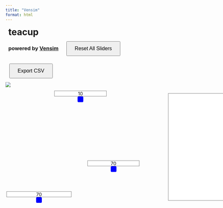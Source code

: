 ```yaml
---
title: "Vensim"
format: html
---
```



```{=html}
<!DOCTYPE html><head><meta charset = "utf-8">
<title>teacup</title>

<style type = "text/css">
* {
  box-sizing: border-box;
}
div.sketch {
  position: relative;
}
.io-slider-box {
background-color: white; border: 1px solid gray; font-size:15px;
text-align: center; vertical-align: middle; line-height: 17px;
}
.io-slider-slide {
  padding: 0; margin: 0; -webkit-appearance: none; background: transparent;
}
.io-slider-slide::-ms-track {
  background: transparent; border-color: transparent; color: transparent;
}
.io-slider-slide::-webkit-slider-thumb {
  -webkit-appearance: none; width: 18px; height: 18px;
  border-radius: 20%; background: blue; cursor: pointer;
}
.io-slider-slide::-moz-range-thumb {
  height: 18px; width: 18px;
    border-radius: 20%; background: blue; cursor: pointer;
}
.io-slider-slide::-ms-thumb {
  height: 18px; width: 18px;
  border-radius: 20%; background: blue; cursor: pointer;
}
div.io-chart {
  background: white;
  border: 1px solid gray;
}
div.io-chart > .svg {
  width: 100%;
  height: 100%;
}
div.topBar * {
  display: inline-block;
}
h1, h3 {
  margin: 0 9px;
}
button.resetAll {
  padding: 12px 24px;
  text-align: center;
  font-size: 16px;
  margin: 12px;
}
button.exportCSV {
  padding: 12px 24px;
  text-align: center;
  font-size: 16px;
  margin: 12px;
}
</style>


<script type="text/javascript">
window.onload = function() {
    window.addEventListener("beforeunload", function (e) {
        
        var confirmationMessage = 'If you close or reload this page, your changes will be lost.';

        //e.returnValue = confirmationMessage; //Gecko + IE
        //window.event.returnValue = confirmationMessage; //Gecko + IE
        //return confirmationMessage; //Gecko + Webkit, Safari, Chrome etc.
        e.preventDefault();
        e.returnValue = confirmationMessage;
    });
};
</script>

<script type="text/javascript" src="web/mdl.js"></script>
<script type="text/javascript" src="web/vensim_wasm.js"></script>
<script type="text/javascript" src="web/wasm-arrays.min.js"></script>
<script type="text/javascript" src="web/d3.min.js"></script>
</head><body>
<h1>teacup</h1>

<div class="topBar">
<h3>powered by <a target="blank" href="https://vensim.com/">Vensim</a></h3>
<button class="resetAll">Reset All Sliders</button>
<button class="exportCSV">Export CSV</button>
</div>

<div class="sketch">
<img src="web/sketch.png"></img>
<div class='io-slider-box' name='Room Temperature' style='position: absolute; top: 246px; left: 257px; width: 163px; height: 18px'>
70
</div>
<input class='io-slider-slide' style='position: absolute; top: 264px; left: 257px; width: 163px' type='range' name='Room Temperature' min='-100' max='200' step='1'></input>
<div class='io-slider-box' name='Characteristic Time' style='position: absolute; top: 27px; left: 153px; width: 164px; height: 18px'>
10
</div>
<input class='io-slider-slide' style='position: absolute; top: 45px; left: 153px; width: 164px' type='range' name='Characteristic Time' min='-10' max='20' step='0.1'></input>
<div class='io-slider-box' name='Room Temperature' style='position: absolute; top: 343px; left: 3px; width: 204px; height: 18px'>
70
</div>
<input class='io-slider-slide' style='position: absolute; top: 361px; left: 3px; width: 204px' type='range' name='Room Temperature' min='0' max='100' step='1'></input>
<div class='io-chart' name='Cambio en la tmperatura' varname='Teacup Temperature' xaxisname='' yaxisname='Degrees' include0 style='position: absolute; top: 35px; left: 510px; width: 537px; height: 337px'></div>
</div>

<script type="text/javascript">

var VensimLoadedFlag = 0;

function OnVensimLoaded()
	{
		VensimLoadedFlag = _IsVensimLoaded();
		runModel(0);
	}


var VensimCharts = [];

function UpdateCharts(run)
	{
            var margin = {left: 70, right: 30, top: 30, bottom: 50};
			d3.selectAll("div.io-chart").each(function() {
				var div = d3.select(this);
				var width = parseInt(div.style("width"), 10);
				var height = parseInt(div.style("height"), 10);
				var temp = ["0", "0", width, height];
				div.selectAll("svg").data([0]).join("svg").attr("viewBox", temp.join(","));
				var chart = div.select("svg");
				var fTimeVals = GetSeries("Time");
                                var varname = div.attr("varname");
				var fVals = GetSeries(varname);
				if (!VensimCharts[varname]) {
					VensimCharts[varname] = { runs: [] };
				}
				var o = VensimCharts[varname];
				o.runs[run] = {
					times: fTimeVals,
					vals: fVals,
				}

				var vmin = Number.MAX_VALUE;
				var vmax = -Number.MAX_VALUE;
				for (r in o.runs) {
					vmin = Math.min(vmin, d3.min(o.runs[r].vals));
					vmax = Math.max(vmax, d3.max(o.runs[r].vals));
				}
				if ( this.hasAttribute("include0") ) { // force the range to include zero
					if (vmin > 0) vmin = 0;
					else if (vmax < 0) vmax = 0;
				}
				if ( this.hasAttribute("ymin") ) {
					vmin = this.getAttribute("ymin");
				}
				if ( this.hasAttribute("ymax") ) {
					vmax = this.getAttribute("ymax");
				}
				if ( vmin == vmax ) { // if the range is degenerate, modify
					if ( vmin == 0 ) {
						vmin = 0;
						vmax = 1;
					}
					else {
						vmin = vmax/2;
						vmax = vmax*2;
					}
				}
				
                chart.selectAll("text.title")
                  .data([0])
                  .join("text").attr("class", "title")
                  .attr("x", (width - margin.left - margin.right)/2 + margin.left)
                  .attr("y", (margin.top / 2))
                  .attr("text-anchor", "middle")
                  .style("font-size", "16px")
                  .text(div.attr("name"));
				  
                var xscale = d3.scaleLinear()
                    .domain([d3.min(fTimeVals), d3.max(fTimeVals)])
                    .range([margin.left, width - margin.right]);
                chart.selectAll("g.xaxis")
                  .data([0])
                  .join("g").attr("class", "xaxis")
                  .attr("transform", "translate(0, " + (height - margin.bottom) + ")")
                  .call(d3.axisBottom(xscale).ticks(width / 80).tickSizeOuter(0));
                chart.selectAll("text.xunits")
                  .data([0])
                  .join("text").attr("class", "xunits")
                  .attr("x", (width - margin.left - margin.right)/2 + margin.left)
                  .attr("y", height - 14)
                  .attr("text-anchor", "middle")
                  .style("font-size", "16px")
                  .text(div.attr("xaxisname"));
				  
                var yscale = d3.scaleLinear()
                    .domain([vmin, vmax])
                    .range([margin.top, height - margin.bottom]);
                var yscale_inv = d3.scaleLinear()
                    .domain([vmin, vmax])
                    .range([height - margin.bottom, margin.top]);
                chart.selectAll("g.yaxis")
                  .data([0])
                  .join("g").attr("class", "yaxis")
                  .attr("transform", "translate(" + margin.left + ", 0)")
                  .call(d3.axisLeft(yscale_inv));
                chart.selectAll("text.yunits")
                  .data([0])
                  .join("text").attr("class", "yunits")
                  .attr("transform", "rotate(-90)")
                  .attr("y", 16)
                  .attr("x", -(height - margin.top - margin.bottom)/2 - margin.top)
                  .attr("text-anchor", "middle")
                  .style("font-size", "16px")
                  .text(div.attr("yaxisname"));
				  
                for (r in o.runs) {
                    var color = "red";
                    if (r == 0) { color = "blue"; }
                    chart.selectAll("path.data" + r)
                      .data([o.runs[r].vals])
                      .join("path").attr("class", "data" + r).attr("d", (d, i) =>
                        d3.line()
                          .x((d, i) => xscale(o.runs[r].times[i]))
                          .y((d) => height - margin.bottom - yscale(d) + margin.top)(d))
                      .attr("stroke", color)
                      .attr("fill", "none");
                }
            });
}

// reset slider values to the value attribute in the io-slider-slide
function resetAllSliders() {
	d3.selectAll("input.io-slider-slide").nodes().forEach(function(i){
		i.value = i.getAttribute("value");
		d3.selectAll("div.io-slider-box[name='" + i.name + "']").text(i.valueAsNumber);
	});
}

// reset slider values to the value in the WASM code
function updateAllSliders() {
	d3.selectAll("input.io-slider-slide").nodes().forEach(function(i){
		i.value = GetConstant(i.name);
		d3.selectAll("div.io-slider-box[name='" + i.name + "']").text(i.valueAsNumber);
	});
}

// set slider values to the value in the WASM code and modify the DOM io-slider values to make that permanent
// if the value attribute is already defined, skip
// this permits the user to add value="37.5" to an io-slider-slider to override the WASM default
function initializeSliders() {
	d3.selectAll("input.io-slider-slide").nodes().forEach(function(i){
		var v;
		if ( i.hasAttribute("value")) {
			v = i.getAttribute("value");
		}
		else {
			v = GetConstant(i.name);
			i.setAttribute( "value", v);
		}
		// ensure that the property and text match the attribute
		i.value = v;
		d3.selectAll("div.io-slider-box[name='" + i.name + "']").text(i.valueAsNumber);
	});
}

firstRun = true;

function runModel(run) {
if (  VensimLoadedFlag == 0)
{
	return;
}
//if ( VensimLoadingFilesCount > 0)
//{
//	return;
//}

InitializeModel();
if (firstRun) {
	initializeSliders();
	firstRun = false;
}

// set all slider constants
d3.selectAll("input.io-slider-slide").each(function() {
	//console.log("Setting " + this.name + " to " + this.valueAsNumber);
	SetConstant(this.name, this.valueAsNumber);
});
RunSim();
UpdateCharts(run);
}

d3.select("button.resetAll").nodes()[0].onclick = function() {
resetAllSliders();
runModel(1);
}

d3.select("button.exportCSV").nodes()[0].onclick = function() {
ExportCSV();
}

d3.selectAll("input.io-slider-slide").nodes().forEach(function(i){
i.oninput = function() {
// update the number shown for all sliders of this var
d3.selectAll("div.io-slider-box[name='" + i.name + "']").text(i.valueAsNumber);
d3.selectAll("input.io-slider-slide[name='" + i.name + "']").each(function() { this.value = i.valueAsNumber; })
runModel(1);
};
});

</script>

</body></html>


```


